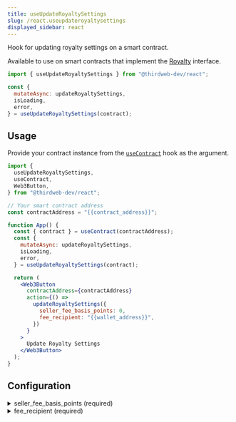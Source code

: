 ```yaml
---
title: useUpdateRoyaltySettings
slug: /react.useupdateroyaltysettings
displayed_sidebar: react
---
```


Hook for updating royalty settings on a smart contract.

Available to use on smart contracts that implement the [Royalty](/contractkit/extension-contracts/royalty) interface.

```jsx
import { useUpdateRoyaltySettings } from "@thirdweb-dev/react";

const {
  mutateAsync: updateRoyaltySettings,
  isLoading,
  error,
} = useUpdateRoyaltySettings(contract);
```

## Usage

Provide your contract instance from the [`useContract`](react/hooks/usecontract) hook as the argument.

```jsx
import {
  useUpdateRoyaltySettings,
  useContract,
  Web3Button,
} from "@thirdweb-dev/react";

// Your smart contract address
const contractAddress = "{{contract_address}}";

function App() {
  const { contract } = useContract(contractAddress);
  const {
    mutateAsync: updateRoyaltySettings,
    isLoading,
    error,
  } = useUpdateRoyaltySettings(contract);

  return (
    <Web3Button
      contractAddress={contractAddress}
      action={() =>
        updateRoyaltySettings({
          seller_fee_basis_points: 0,
          fee_recipient: "{{wallet_address}}",
        })
      }
    >
      Update Royalty Settings
    </Web3Button>
  );
}
```

## Configuration

<details>
  <summary>seller_fee_basis_points (required)</summary>
  <div>

### seller_fee_basis_points (required)

The `seller_fee_basis_points` property is a `number` between `0` - `10000` that defines the fee rate.

This number is in percentage points. i.e. `100` is a 1% fee and `10000` is a 100% fee.

```jsx
import {
  useUpdateRoyaltySettings,
  useContract,
  Web3Button,
} from "@thirdweb-dev/react";

// Your smart contract address
const contractAddress = "{{contract_address}}";

function App() {
  const { contract } = useContract(contractAddress);
  const {
    mutateAsync: updateRoyaltySettings,
    isLoading,
    error,
  } = useUpdateRoyaltySettings(contract);

  return (
    <Web3Button
      contractAddress={contractAddress}
      action={() =>
        updateRoyaltySettings({
          // highlight-next-line
          seller_fee_basis_points: 1000, // 10% royalty fee
          fee_recipient: "{{wallet_address}}",
        })
      }
    >
      Update Royalty Settings
    </Web3Button>
  );
}
```

</div>
</details>

<details>
  <summary>fee_recipient (required)</summary>
  <div>

### fee_recipient (required)

The `fee_recipient` property is the address of the wallet that will receive the fees.

```jsx
import {
  useUpdateRoyaltySettings,
  useContract,
  Web3Button,
} from "@thirdweb-dev/react";

// Your smart contract address
const contractAddress = "{{contract_address}}";

function App() {
  const { contract } = useContract(contractAddress);
  const {
    mutateAsync: updateRoyaltySettings,
    isLoading,
    error,
  } = useUpdateRoyaltySettings(contract);

  return (
    <Web3Button
      contractAddress={contractAddress}
      action={() =>
        updateRoyaltySettings({
          seller_fee_basis_points: 1000,
          // highlight-next-line
          fee_recipient: "{{wallet_address}}",
        })
      }
    >
      Update Royalty Settings
    </Web3Button>
  );
}
```

</div>
</details>
